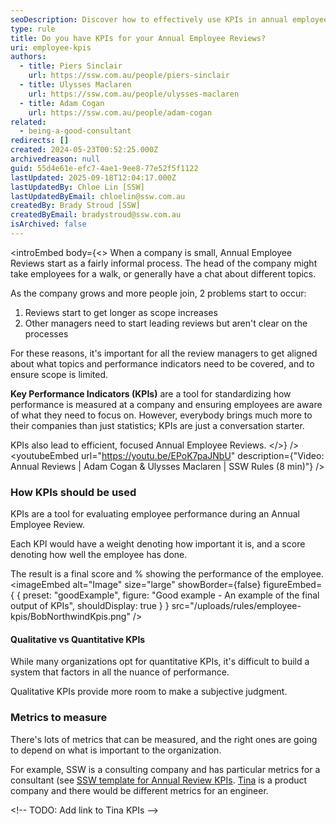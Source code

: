 ```yaml
---
seoDescription: Discover how to effectively use KPIs in annual employee reviews for growing companies
type: rule
title: Do you have KPIs for your Annual Employee Reviews?
uri: employee-kpis
authors:
  - title: Piers Sinclair
    url: https://ssw.com.au/people/piers-sinclair
  - title: Ulysses Maclaren
    url: https://ssw.com.au/people/ulysses-maclaren
  - title: Adam Cogan
    url: https://ssw.com.au/people/adam-cogan
related:
  - being-a-good-consultant
redirects: []
created: 2024-05-23T00:52:25.000Z
archivedreason: null
guid: 55d4e61e-efc7-4ae1-9ee8-77e52f5f1122
lastUpdated: 2025-09-18T12:04:17.000Z
lastUpdatedBy: Chloe Lin [SSW]
lastUpdatedByEmail: chloelin@ssw.com.au
createdBy: Brady Stroud [SSW]
createdByEmail: bradystroud@ssw.com.au
isArchived: false
---
```


<introEmbed
  body={<>
When a company is small, Annual Employee Reviews start as a fairly informal process. The head of the company might take employees for a walk, or generally have a chat about different topics.

As the company grows and more people join, 2 problems start to occur:

1. Reviews start to get longer as scope increases
2. Other managers need to start leading reviews but aren't clear on the processes

For these reasons, it's important for all the review managers to get aligned about what topics and performance indicators need to be covered, and to ensure scope is limited.

**Key Performance Indicators (KPIs)** are a tool for standardizing how performance is measured at a company and ensuring employees are aware of what they need to focus on. However, everybody brings much more to their companies than just statistics; KPIs are just a conversation starter.

KPIs also lead to efficient, focused Annual Employee Reviews.
  </>}
/>
<youtubeEmbed url="https://youtu.be/EPoK7paJNbU" description={"Video: Annual Reviews | Adam Cogan & Ulysses Maclaren | SSW Rules (8 min)"} />

### How KPIs should be used

KPIs are a tool for evaluating employee performance during an Annual Employee Review.

Each KPI would have a weight denoting how important it is, and a score denoting how well the employee has done.

The result is a final score and % showing the performance of the employee.
<imageEmbed
  alt="Image"
  size="large"
  showBorder={false}
  figureEmbed={ {
    preset: "goodExample",
    figure: "Good example - An example of the final output of KPIs",
    shouldDisplay: true
  } }
  src="/uploads/rules/employee-kpis/BobNorthwindKpis.png"
/>

#### Qualitative vs Quantitative KPIs

While many organizations opt for quantitative KPIs, it's difficult to build a system that factors in all the nuance of performance.

Qualitative KPIs provide more room to make a subjective judgment.

### Metrics to measure

There's lots of metrics that can be measured, and the right ones are going to depend on what is important to the organization.

For example, SSW is a consulting company and has particular metrics for a consultant (see [SSW template for Annual Review KPIs](https://github.com/SSWConsulting/SSW.EmployeeKPIs).
[Tina](https://tina.io) is a product company and there would be different metrics for an engineer.

\<!-- TODO: Add link to Tina KPIs -->
